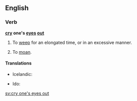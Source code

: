 ==English==

===Verb===
'''[[cry]] one's [[eye]]s [[out]]'''

# To [[weep]] for an elongated time, or in an excessive manner.
# {{context|idiomatic|lang=en}} To [[moan]].

====Translations====
{{trans-top|to weep for an elongated time}}
* Icelandic: {{t|is|hágráta}}
{{trans-mid}}
* Ido: {{t+|io|ploregar}}
{{trans-bottom}}

{{trans-see|to moan}}

[[sv:cry one's eyes out]]